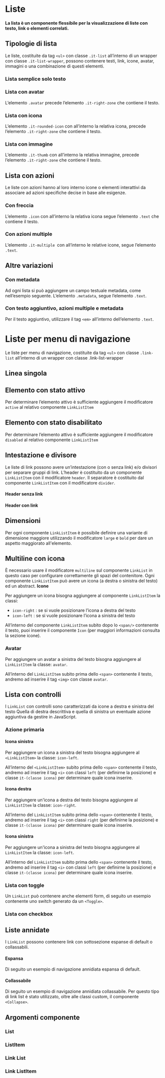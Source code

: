 
<Meta of={ListStories} />

# Liste

#### La lista è un componente flessibile per la visualizzazione di liste con testo, link o elementi correlati.

## Tipologie di lista

Le liste, costituite da tag `<ul>` con classe `.it-list` all’interno di un wrapper con classe `.it-list-wrapper`, possono contenere testi, link, icone, avatar, immagini o una combinazione di questi elementi.

### Lista semplice solo testo

<Canvas of={ListStories.ListaSemplice} />

### Lista con avatar

L’elemento `.avatar` precede l’elemento `.it-right-zone` che contiene il testo.

<Canvas of={ListStories.ListaAvatar} />

### Lista con icona

L’elemento `.it-rounded-icon` con all’interno la relativa icona, precede l’elemento `.it-right-zone` che contiene il testo.

<Canvas of={ListStories.ListaIcona} />

### Lista con immagine

L’elemento `.it-thumb` con all’interno la relativa immagine, precede l’elemento `.it-right-zone` che contiene il testo.

<Canvas of={ListStories.ListaImmagine} />

## Lista con azioni

Le liste con azioni hanno al loro interno icone o elementi interattivi da associare ad azioni specifiche decise in base alle esigenze.

### Con freccia

L’elemento `.icon` con all’interno la relativa icona segue l’elemento `.text` che contiene il testo.

<Canvas of={ListStories.ListaFreccia} />

### Con azioni multiple

L’elemento `.it-multiple `con all’interno le relative icone, segue l’elemento `.text`.

<Canvas of={ListStories.ListaAzioniMultiple} />

## Altre variazioni

### Con metadata

Ad ogni lista si può aggiungere un campo testuale metadata, come nell’esempio seguente. L’elemento `.metadata`, segue l’elemento `.text`.

<Canvas of={ListStories.ListaMetadata} />

### Con testo aggiuntivo, azioni multiple e metadata

Per il testo aggiuntivo, utilizzare il tag `<em>` all’interno dell’elemento `.text`.

<Canvas of={ListStories.ListaTestoAzioniMultipleMetadata} />

# Liste per menu di navigazione

Le liste per menu di navigazione, costituite da tag `<ul>` con classe `.link-list` all’interno di un wrapper con classe .link-list-wrapper

## Linea singola

<Canvas of={LinkListStories._Esempi} />

## Elemento con stato attivo

Per determinare l’elemento attivo è sufficiente aggiungere il modificatore `active` al relativo componente `LinkListItem`

<Canvas of={LinkListStories._StatoAttivo} />

## Elemento con stato disabilitato

Per determinare l’elemento attivo è sufficiente aggiungere il modificatore `disabled` al relativo componente `LinkListItem`

<Canvas of={LinkListStories._StatoDisabilitato} />

## Intestazione e divisore

Le liste di link possono avere un’intestazione (con o senza link) e/o divisori per separare gruppi di link.
L’header è costituito da un componente `LinkListItem` con il modificatore `header`.
Il separatore è costituito dal componente `LinkListItem` con il modificatore `divider`.

#### Header senza link

<Canvas of={LinkListStories.HeaderEDividerNoLink} />

#### Header con link

<Canvas of={LinkListStories.HeaderEDividerConLink} />

## Dimensioni

Per ogni componente `LinkListItem` è possibile definire una variante di dimensione maggiore utilizzando il modificatore `large` e `bold` per dare un aspetto maggiorato all'elemento.

<Canvas of={LinkListStories.Sizing} />

## Multiline con icona

È necessario usare il modificatore `multiline` sul componente `LinkList` in questo caso per configurare correttamente gli spazi del contenitore.
Ogni componente `LinkListItem` può avere un icona (a destra o sinistra del testo) ed un abstract.
**Icone**

Per aggiungere un icona bisogna aggiungere al componente `LinkListItem` la classi:

- `icon-right` : se si vuole posizionare l’icona a destra del testo
- `icon-left` : se si vuole posizionare l’icona a sinistra del testo

All’interno del componente `LinkListItem` subito dopo lo `<span/>` contenente il testo, puoi inserire il componente `Icon` (per maggiori informazioni consulta la sezione icone).

<Canvas of={LinkListStories.EsempioMultiline} />

### Avatar

Per aggiungere un avatar a sinistra del testo bisogna aggiungere al `LinkListItem` la classe: `avatar`.

All’interno del `LinkListItem` subito prima dello `<span>` contenente il testo, andremo ad inserire il tag `<img>` con classe `avatar`.

<Canvas of={LinkListStories.ConAvatar} />

## Lista con controlli

I `LinkList` con controlli sono caratterizzati da icone a destra e sinistra del testo
Quella di destra descrittiva e quella di sinistra un eventuale azione aggiuntiva da gestire in JavaScript.

### Azione primaria

#### Icona sinistra

Per aggiungere un icona a sinistra del testo bisogna aggiungere al `<LinkListItem>` la classe: `icon-left`.

All’interno del `<LinkListItem>` subito prima dello `<span>` contenente il testo, andremo ad inserire il tag `<i>` con classi `left` (per definirne la posizione) e classe `it-(classe icona)` per determinare quale icona inserire.

<Canvas of={LinkListStories.ControlliComponent} />

#### Icona destra

Per aggiungere un'icona a destra del testo bisogna aggiungere al `LinkListItem` la classe: `icon-right`.

All’interno del `LinkListItem` subito prima dello `<span>` contenente il testo, andremo ad inserire il tag `<i>` con classi `right` (per definirne la posizione) e classe `it-(classe icona)` per determinare quale icona inserire.

<Canvas of={LinkListStories.ControlliSecondariComponent} />

#### Icona sinistra

Per aggiungere un'icona a sinistra del testo bisogna aggiungere al `LinkListItem` la classe: `icon-left`.

All’interno del `LinkListItem` subito prima dello `<span>` contenente il testo, andremo ad inserire il tag `<i>` con classi `left` (per definirne la posizione) e classe `it-(classe icona)` per determinare quale icona inserire.

<Canvas of={LinkListStories.PrimaryESecondaryAction} />

### Lista con toggle

Un `LinkList` può contenere anche elementi form, di seguito un esempio contenente uno switch generato da un `<Toggle>`.

<Canvas of={LinkListStories.ConSwitch} />

### Lista con checkbox

<Canvas of={LinkListStories.ConCheckbox} />

## Liste annidate

I `LinkList` possono contenere link con sottosezione espanse di default o collassabili.

#### Espansa

Di seguito un esempio di navigazione annidiata espansa di default.

<Canvas of={LinkListStories.NavigationComponentFixed} />

#### Collassabile

Di seguito un esempio di navigazione annidiata collassabile.
Per questo tipo di link list è stato utilizzato, oltre alle classi custom, il componente `<Collapse>`.

<Canvas of={LinkListStories.CollapseExample} />

## Argomenti componente

### List

<ArgTypes of={List} />

### ListItem

<ArgTypes of={ListItem} />

### Link List

<ArgTypes of={LinkList} />

### Link ListItem

<ArgTypes of={LinkListItem} />
